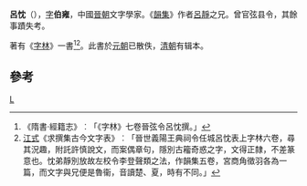 '''呂忱'''（{{bd|？||？||catIdx=L呂}}），[[表字|字]]'''伯雍'''，中國[[晉朝|晉朝]]文字學家。《[[韻集|韻集]]》作者[[呂靜|呂靜]]之兄。曾官弦县令，其餘事蹟失考。

著有《[[字林|字林]]》一書<ref>《隋書·經籍志》︰「《字林》七卷晉弦令呂忱撰。」</ref><ref>[[江式|江式]]《求撰集古今文字表》︰「晉世義陽王典祠令任城呂忱表上字林六卷，尋其況趣，附託許慎說文，而案偶章句，隱別古籕奇惑之字，文得正隸，不差篆意也。忱弟靜別放故左校令李登聲類之法，作韻集五卷，宮商角徵羽各為一篇，而文字與兄便是魯衞，音讀楚、夏，時有不同。」</ref>。此書於[[元朝|元朝]]已散佚，[[清朝|清朝]]有辑本。

==參考==
{{reflist}}

{{晉朝人物小作品}}
[[Category:晉朝人|L]]